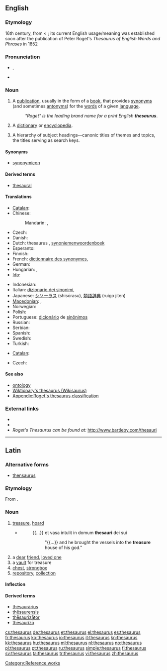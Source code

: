 {{wikipedia}}
{{selfref|For the Wiktionary thesaurus, see [[Wiktionary:Wikisaurus]]}}
{{also|Thesaurus|thésaurus}}
==English==

===Etymology===
16th century, from {{etyl|la|en}} {{term|thesaurus|thēsaurus|lang=la}} < {{etyl|grc|en}} {{term|θησαυρός||storehouse, treasure|tr=thēsauros|lang=grc|sc=polytonic}}; its current English usage/meaning was established soon after the publication of Peter Roget's ''Thesaurus of English Words and Phrases'' in 1852

===Pronunciation===
* {{IPA|/θɪˈsɔːɹəs/}}, {{SAMPA|/TI"sO:r@s/}}
* {{rhymes|ɔːrəs}}

===Noun===
{{en-noun|thesauri|pl2=thesauruses}}

# A [[publication]], usually in the form of a [[book]], that provides [[synonym]]s (and sometimes [[antonym]]s) for the [[word]]s of a given [[language]].
#: ''"Roget" is the leading brand name for a print English '''thesaurus'''''.
# {{archaic}} A [[dictionary]] or [[encyclopedia]].
# {{information science}} A hierarchy of subject headings—canonic titles of themes and topics, the titles serving as search keys.

====Synonyms====
* [[synonymicon]]

====Derived terms====
* [[thesaural]]

====Translations====
{{trans-top|book of synonyms}}
* [[Catalan]]: {{t|ca|diccionari de sinònims}}
* Chinese:
*: Mandarin: {{t|cmn|分類詞詞典|sc=Hani}}, {{t|cmn|分类词词典|tr=fēnlèicí cídiǎn|sc=Hani}}
* Czech: {{t-|cs|tezaurus|m}}
* Danish: {{t-|da|synonymordbog|c}}
* Dutch: thesaurus {{m}}, [[synoniemenwoordenboek]] {{n}}
* Esperanto: {{t-|eo|tezaŭro|xs=Esperanto}}
* Finnish: {{t+|fi|synonyymisanakirja}}
* French: [[dictionnaire des synonymes]],  {{t+|fr|thésaurus|m}}
* German: {{t+|de|Thesaurus|m}}
* Hungarian: {{t+|hu|szinonimaszótár}},  {{t|hu|tezaurusz}}
* [[Ido]]: {{t|io|tezauro|xs=Ido}}
{{trans-mid}}
* Indonesian: {{t-|id|tesaurus|xs=Indonesian}}
* Italian: [[dizionario dei sinonimi]], {{t+|it|tesoro|m}}
* Japanese: [[シソーラス]] (shisōrasu), [[類語辞典]] (ruigo jiten)
* [[Macedonian]]: {{t-|mk|тезаурус|m|tr=tezáurus}},  {{t|mk|синонимен речник|m|tr=sinonímen réčnik}}
* Norwegian: {{t-|no|synonymordbok|m|f}}
* Polish: {{t+|pl|tezaurus|m}}
* Portuguese: [[dicionário]] de [[sinônimos]] {{m}}
* Russian: {{t+|ru|тезаурус|tr=tezaurus}}
* Serbian: {{t|sr|речник синонима|m|tr=rečnik sinonima|sc=Cyrl}}
* Spanish: {{t+|es|tesauro|m}}
* Swedish: {{t+|sv|synonymordbok}}
* Turkish: {{t+|tr|sözlük}}
{{trans-bottom}}

{{trans-top|information science: hierarchy of titles}}
* [[Catalan]]: {{t|ca|tesaurus|m}}
{{trans-mid}}
* Czech: {{t-|cs|tezaurus|m}}
{{trans-bottom}}

====See also====
* [[ontology]]
* [[Wiktionary:Wikisaurus|Wiktionary's thesaurus (Wikisaurus)]]
* [[Appendix:Roget's thesaurus classification]]

===External links===
* {{R:Webster 1913}}
* {{R:Century 1911}}
* ''Roget's Thesaurus can be found at:'' http://www.bartleby.com/thesauri

[[Category:Reference works]]

----

==Latin==

===Alternative forms===
* [[thensaurus]]

===Etymology===
From {{etyl|grc|la}} {{term|θησαυρός||storehouse, treasure|tr=thēsauros|lang=grc|sc=polytonic}}.

===Noun===
{{la-noun|thēsaurus|thesauri|thēsaurī|m|second}}

# [[treasure]], [[hoard]]
#* {{RQ:Vulgate|Daniel|1|2}}
#*: {{...}} et vasa intulit in domum '''thesauri''' dei sui
#*:: "{{...}} and he brought the vessels into the '''treasure''' house of his god."
# a [[dear]] [[friend]], [[loved one]]
# a [[vault]] for treasure
# [[chest]], [[strongbox]]
# [[repository]], [[collection]]

====Inflection====
{{la-decl-2nd|thesaur|thēsaur}}

====Derived terms====
* [[thesaurarius|thēsaurārius]]
* [[thesaurensis|thēsaurensis]]
* [[thesaurizator|thēsaurizātor]]
* [[thesaurizo|thēsaurizō]]

[[cs:thesaurus]]
[[de:thesaurus]]
[[et:thesaurus]]
[[el:thesaurus]]
[[es:thesaurus]]
[[fr:thesaurus]]
[[ko:thesaurus]]
[[io:thesaurus]]
[[it:thesaurus]]
[[kn:thesaurus]]
[[kk:thesaurus]]
[[hu:thesaurus]]
[[ml:thesaurus]]
[[nl:thesaurus]]
[[no:thesaurus]]
[[pl:thesaurus]]
[[pt:thesaurus]]
[[ru:thesaurus]]
[[simple:thesaurus]]
[[fi:thesaurus]]
[[sv:thesaurus]]
[[ta:thesaurus]]
[[tr:thesaurus]]
[[vi:thesaurus]]
[[zh:thesaurus]]